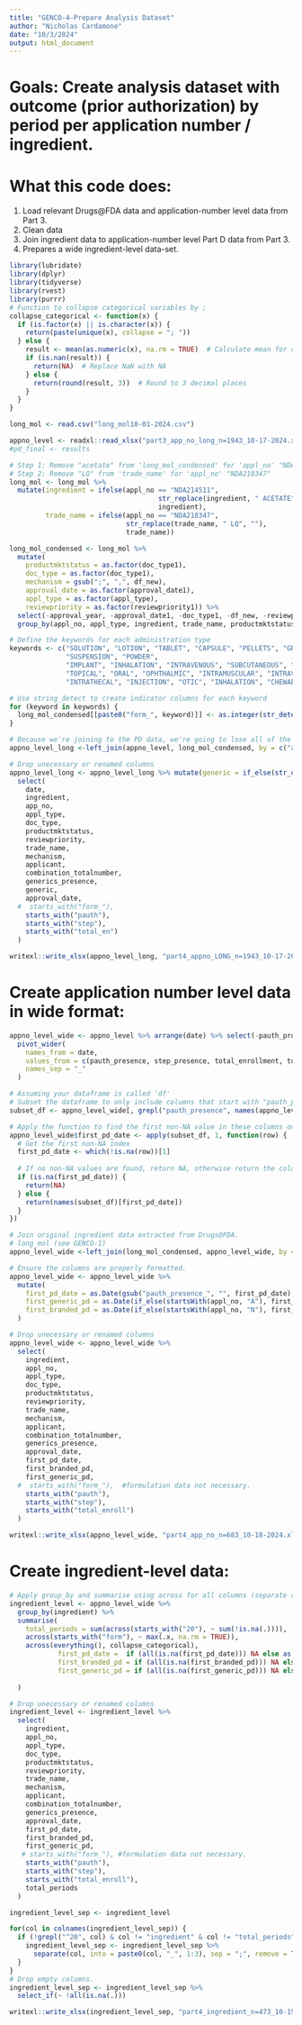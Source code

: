 ---
title: "GENCO-4-Prepare Analysis Dataset"
author: "Nicholas Cardamone"
date: "10/3/2024"
output: html_document
---

# Goals: Create analysis dataset with outcome (prior authorization) by period per application number / ingredient.

# What this code does:
1. Load relevant Drugs@FDA data and application-number level data from Part 3.
2. Clean data
3. Join ingredient data to application-number level Part D data from Part 3.
4. Prepares a wide ingredient-level data-set.

```{r, Load necessary packages and functions}
library(lubridate)
library(dplyr)
library(tidyverse)
library(rvest)
library(purrr)
# Function to collapse categorical variables by ;
collapse_categorical <- function(x) {
  if (is.factor(x) || is.character(x)) {
    return(paste(unique(x), collapse = "; "))
  } else {
    result <- mean(as.numeric(x), na.rm = TRUE)  # Calculate mean for continuous data
    if (is.nan(result)) {
      return(NA)  # Replace NaN with NA
    } else {
      return(round(result, 3))  # Round to 3 decimal places
    }
  }
}
```

```{r, Load Formulary by App No. per period data}
long_mol <- read.csv("long_mol10-01-2024.csv")
```

```{r, Load App No. per period data}
appno_level <- readxl::read_xlsx("part3_app_no_long_n=1943_10-17-2024.xlsx")
#pd_final <- results
```


```{r, Collapse Drugs@FDA dataset}
# Step 1: Remove "acetate" from 'long_mol_condensed' for 'appl_no' "NDA214511"
# Step 2: Remove "LQ" from 'trade_name' for 'appl_no' "NDA218347"
long_mol <- long_mol %>%
  mutate(ingredient = ifelse(appl_no == "NDA214511", 
                                     str_replace(ingredient, " ACETATE", ""), 
                                     ingredient),
         trade_name = ifelse(appl_no == "NDA218347", 
                             str_replace(trade_name, " LQ", ""), 
                             trade_name))
```

```{r, Clean Drugs@FDA (i.e. molecule) dataset}
long_mol_condensed <- long_mol %>%
  mutate(
    productmktstatus = as.factor(doc_type1),
    doc_type = as.factor(doc_type1),
    mechanism = gsub(";", ",", df_new),
    approval_date = as.factor(approval_date1),
    appl_type = as.factor(appl_type),
    reviewpriority = as.factor(reviewpriority1)) %>% 
  select(-approval_year, -approval_date1, -doc_type1, -df_new, -reviewpriority1) %>% 
  group_by(appl_no, appl_type, ingredient, trade_name, productmktstatus, applicant, combination_totalnumber, generics_presence, doc_type, approval_date, reviewpriority) %>% summarize(mechanism = collapse_categorical(mechanism))

```
```{r, Turn formulation labels into indicator variables.}
# Define the keywords for each administration type
keywords <- c("SOLUTION", "LOTION", "TABLET", "CAPSULE", "PELLETS", "GRANULES", 
              "SUSPENSION", "POWDER", 
              "IMPLANT", "INHALATION", "INTRAVENOUS", "SUBCUTANEOUS", "FILM",
              "TOPICAL", "ORAL", "OPHTHALMIC", "INTRAMUSCULAR", "INTRAVITREAL", "TRANSDERMAL", 
              "INTRATHECAL", "INJECTION", "OTIC", "INHALATION", "CHEWABLE", "PATCH", "DELAYED RELEASE", "EXTENDED RELEASE")

# Use string_detect to create indicator columns for each keyword
for (keyword in keywords) {
  long_mol_condensed[[paste0("form_", keyword)]] <- as.integer(str_detect(long_mol_condensed$mechanism, keyword))
}
```


```{r, Join Drugs@FDA data onto Part D data}
# Because we're joining to the PD data, we're going to lose all of the rows the molecule data that Do Not appear in the PD data. Which is fine because ultimately we're concerned with only drugs that appear in Medicare Part D.
appno_level_long <-left_join(appno_level, long_mol_condensed, by = c("app_no" = "appl_no"))

# Drop unecessary or renamed columns
appno_level_long <- appno_level_long %>% mutate(generic = if_else(str_detect(app_no, "ANDA"), 1, 0)) %>%
  select(
    date,
    ingredient,
    app_no,
    appl_type,
    doc_type,
    productmktstatus,
    reviewpriority,
    trade_name,
    mechanism,
    applicant,
    combination_totalnumber,
    generics_presence,
    generic,
    approval_date,
  #  starts_with("form_"),
    starts_with("pauth"),
    starts_with("step"),
    starts_with("total_en")
  )


```


```{r, Long App No. Level Data}
writexl::write_xlsx(appno_level_long, "part4_appno_LONG_n=1943_10-17-2024.xlsx")
```

# Create application number level data in wide format:

```{r, Pivot out date data to wide, extract date of first appearance in Part D data }

appno_level_wide <- appno_level %>% arrange(date) %>% select(-pauth_prop, -step_prop, -ql_prop) %>% 
  pivot_wider(
    names_from = date,
    values_from = c(pauth_presence, step_presence, total_enrollment, total_enrollment_weight),
    names_sep = "_"
  )
```

```{r, Make dataset wide.}
# Assuming your dataframe is called 'df'
# Subset the dataframe to only include columns that start with "pauth_presence"
subset_df <- appno_level_wide[, grepl("pauth_presence", names(appno_level_wide))]

# Apply the function to find the first non-NA value in these columns only
appno_level_wide$first_pd_date <- apply(subset_df, 1, function(row) {
  # Get the first non-NA index
  first_pd_date <- which(!is.na(row))[1]
  
  # If no non-NA values are found, return NA, otherwise return the column name
  if (is.na(first_pd_date)) {
    return(NA)
  } else {
    return(names(subset_df)[first_pd_date])
  }
})

# Join original ingredient data extracted from Drugs@FDA.
# long_mol (see GENCO-1)
appno_level_wide <-left_join(long_mol_condensed, appno_level_wide, by = c("appl_no" = "app_no"))

# Ensure the columns are properly formatted.
appno_level_wide <- appno_level_wide %>%
  mutate(
    first_pd_date = as.Date(gsub("pauth_presence_", "", first_pd_date), format = "%Y-%m-%d"),
    first_generic_pd = as.Date(if_else(startsWith(appl_no, "A"), first_pd_date, NA), format = "%Y-%m-%d"),
    first_branded_pd = as.Date(if_else(startsWith(appl_no, "N"), first_pd_date, NA), format = "%Y-%m-%d")
  )

# Drop unecessary or renamed columns
appno_level_wide <- appno_level_wide %>%
  select(
    ingredient,
    appl_no,
    appl_type,
    doc_type,
    productmktstatus,
    reviewpriority,
    trade_name,
    mechanism,
    applicant,
    combination_totalnumber,
    generics_presence,
    approval_date,
    first_pd_date,
    first_branded_pd,
    first_generic_pd,
  #  starts_with("form_"),  #formulation data not necessary.
    starts_with("pauth"),
    starts_with("step"),
    starts_with("total_enroll")
  )

```
```{r, Wide Data}
writexl::write_xlsx(appno_level_wide, "part4_app_no_n=683_10-18-2024.xlsx")
```


# Create ingredient-level data:

```{r, Aggregate data at ingredient level}
# Apply group_by and summarise using across for all columns (separate character or factor columns by semi-colon, take first date, calcualte total periods that the ingredient appears in the Part D files.)
ingredient_level <- appno_level_wide %>%
  group_by(ingredient) %>%
  summarise(
    total_periods = sum(across(starts_with("20"), ~ sum(!is.na(.)))),
    across(starts_with("form"), ~ max(.x, na.rm = TRUE)),
    across(everything(), collapse_categorical),
            first_pd_date =  if (all(is.na(first_pd_date))) NA else as.Date(min(first_pd_date, na.rm = TRUE), format = "%Y-%m-%d"),
            first_branded_pd = if (all(is.na(first_branded_pd))) NA else as.Date(min(first_branded_pd, na.rm = TRUE), format = "%Y-%m-%d"),
            first_generic_pd = if (all(is.na(first_generic_pd))) NA else as.Date(min(first_generic_pd, na.rm = TRUE), format = "%Y-%m-%d"),
    
  )

# Drop unecessary or renamed columns
ingredient_level <- ingredient_level %>%
  select(
    ingredient,
    appl_no,
    appl_type,
    doc_type,
    productmktstatus,
    reviewpriority,
    trade_name,
    mechanism,
    applicant,
    combination_totalnumber,
    generics_presence,
    approval_date,
    first_pd_date,
    first_branded_pd,
    first_generic_pd,
   # starts_with("form_"), #formulation data not necessary.
    starts_with("pauth"),
    starts_with("step"),
    starts_with("total_enroll"),
    total_periods
  )

```


```{r, Separate columns by semi-colon delimeter}
ingredient_level_sep <- ingredient_level

for(col in colnames(ingredient_level_sep)) {
  if (!grepl("^20", col) & col != "ingredient" & col != "total_periods" & col != "first_pd_date"  & col != "first_branded_pd" & col != "first_generic_pd" & col != "combination_totalnumber" & col != "generics_presence") {
    ingredient_level_sep <- ingredient_level_sep %>%
      separate(col, into = paste0(col, "_", 1:3), sep = ";", remove = TRUE)
  }
}
# Drop empty columns.
ingredient_level_sep <- ingredient_level_sep %>%
  select_if(~ !all(is.na(.)))

```

```{r, Save to CSV}
writexl::write_xlsx(ingredient_level_sep, "part4_ingredient_n=473_10-19-2024.xlsx")
```


